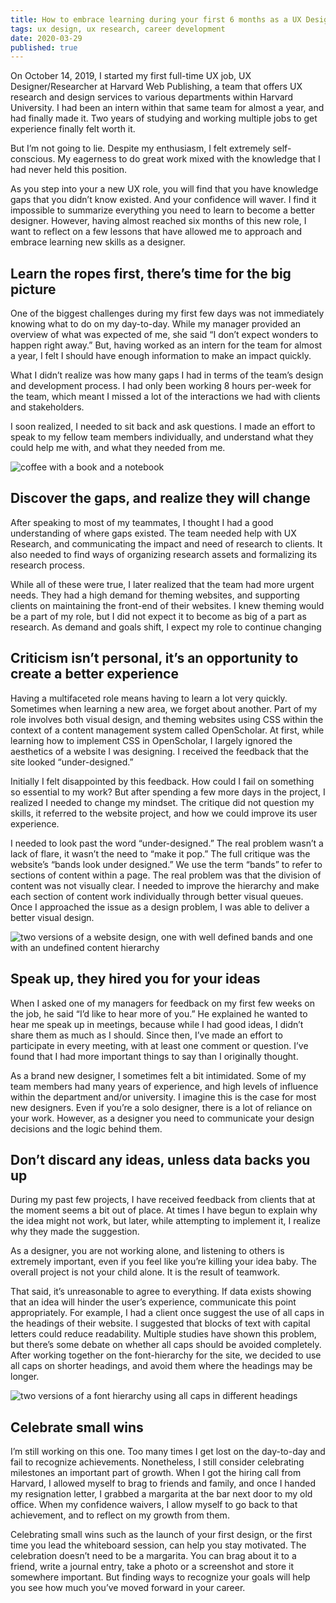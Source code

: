 ```yaml
---
title: How to embrace learning during your first 6 months as a UX Designer/Researcher
tags: ux design, ux research, career development
date: 2020-03-29
published: true
---
```


On October 14, 2019, I started my first full-time UX  job, UX Designer/Researcher at Harvard Web Publishing, a team that offers UX research and design services to various departments within Harvard University. I had been an intern within that same team for almost a year, and had finally made it. Two years of studying and working multiple jobs to get experience finally felt worth it. 

But I’m not going to lie. Despite my enthusiasm, I felt extremely self-conscious. My eagerness to do great work mixed with the knowledge that I had never held this position.

As you step into your a new UX role, you will find that you have knowledge gaps that you didn’t know existed. And your confidence will waver. I find it impossible to summarize everything you need to learn to become a better designer. However, having almost reached six months of this new role, I want to reflect on a few lessons that have allowed me to approach and embrace learning new skills as a designer.

## Learn the ropes first, there’s time for the big picture

One of the biggest challenges during my first few days was not  immediately knowing what to do on my day-to-day. While my manager provided an overview of what was expected of me, she said “I don’t expect wonders to happen right away.” But, having worked as an intern for the team for almost a year, I felt I should have enough information to make an impact quickly. 

What I didn’t realize was how many gaps I had in terms of the team’s design and development process. I had only been working 8 hours per-week for the team, which meant I missed a lot of the interactions we had with clients and stakeholders. 

I soon realized, I needed to sit back and ask questions. I made an effort to speak to my fellow team members individually, and understand what they could help me with, and what they needed from me.

![coffee with a book and a notebook](../images/blog/warm-coffee-drink.jpg)

## Discover the gaps, and realize they will change

After speaking to most of my teammates, I thought I had a good understanding of where gaps existed. The team needed help with UX Research, and communicating the impact and need of research to clients. It also needed to find ways of organizing research assets and formalizing its research process. 

While all of these were true, I later realized that the team had more urgent needs. They had a high demand for theming websites, and supporting clients on maintaining the front-end of their websites. I knew theming would be a part of my role, but I did not expect it to become as big of a part as research. As demand and goals shift, I expect my role to continue changing

## Criticism isn’t personal, it’s an opportunity to create a better experience

Having a multifaceted role means having to learn a lot very quickly. Sometimes when learning a new area, we forget about another. Part of my role involves both visual design, and theming websites using CSS within the context of a content management system called OpenScholar. At first, while learning how to implement CSS in OpenScholar, I largely ignored the aesthetics of a website I was designing. I received the feedback that the site looked “under-designed.” 

Initially I felt disappointed by this feedback. How could I fail on something so essential to my work? But after spending a few more days in the project, I realized I needed to change my mindset. The critique did not question my skills, it referred to the website project, and how we could improve its user experience. 

I needed to look past the word “under-designed.” The real problem wasn’t a lack of flare, it wasn’t the need to “make it pop.” The full critique was the website’s “bands look under designed.” We use the term “bands” to refer to sections of content within a page. The real problem was that the division of content was not visually clear. I needed to improve the hierarchy and make each section of content work individually through better visual queues. Once I approached the issue as a design problem, I was able to deliver a better visual design.

![two versions of a website design, one with well defined bands and one with an undefined content hierarchy](../images/blog/click-wisely.png)      

## Speak up, they hired you for your ideas

When I asked one of my managers for feedback on my first few weeks on the job, he said “I’d like to hear more of you.” He explained he wanted to hear me speak up in meetings, because while I had good ideas, I didn’t share them as much as I should. Since then, I’ve made an effort to participate in every meeting, with at least one comment or question. I’ve found that I had more important things to say than I originally thought.

As a brand new designer, I sometimes felt a bit intimidated. Some of my team members had many years of experience, and high levels of influence within the department and/or university. I imagine this is the case for most new designers. Even if you’re a solo designer, there is a lot of reliance on your work. However, as a designer you need to communicate your design decisions and the logic behind them.

## Don’t discard any ideas, unless data backs you up

During my past few projects, I have received feedback from clients that at the moment seems a bit out of place. At times I have begun to explain why the idea might not work, but later, while attempting to implement it, I realize why they made the suggestion. 

As a designer, you are not working alone, and listening to others is extremely important, even if you feel like you’re killing your idea baby. The overall project is not your child alone. It is the result of teamwork. 

That said, it’s unreasonable to agree to everything. If data exists showing that an idea will hinder the user’s experience, communicate this point appropriately. For example, I had a client once suggest the use of all caps in the headings of their website. I suggested that blocks of text with capital letters could reduce readability. Multiple studies have shown this problem, but there’s some debate on whether all caps should be avoided completely. After working together on the font-hierarchy for the site, we decided to use all caps on shorter headings, and avoid them where the headings may be longer.

![two versions of a font hierarchy using all caps in different headings](../images/blog/mahindra-fonts.png)      

## Celebrate small wins

I’m still working on this one. Too many times I get lost on the day-to-day and fail to recognize achievements. Nonetheless, I still consider celebrating milestones an important part of growth. When I got the hiring call from Harvard, I allowed myself to brag to friends and family, and once I handed my resignation letter, I grabbed a margarita at the bar next door to my old office. When my confidence waivers, I allow myself to go back to that achievement, and to reflect on my growth from them.

Celebrating small wins such as the launch of your first design, or the first time you lead the whiteboard session, can help you stay motivated. The celebration doesn’t need to be a margarita. You can brag about it to a friend, write a journal entry, take a photo or a screenshot and store it somewhere important. But finding ways to recognize your goals will help you see how much you’ve moved forward in your career.
